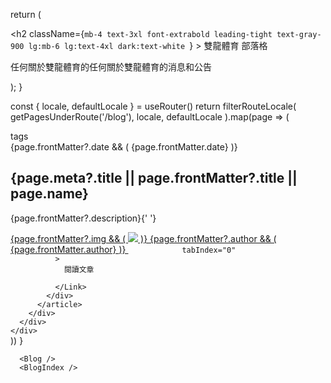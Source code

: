 

  return (
    <section>
      <div className="py-8 px-4 mx-auto max-w-screen-xl lg:py-16 lg:px-6">
        <div className="mx-auto max-w-screen-sm text-center lg:mb-16 mb-8">
          <h2
            className={`mb-4 text-3xl font-extrabold leading-tight text-gray-900 lg:mb-6 lg:text-4xl dark:text-white `}
          >
            雙龍體育 部落格
          </h2>
          <p className="font-light text-gray-500 sm:text-xl dark:text-gray-400">
            任何關於雙龍體育的任何關於雙龍體育的消息和公告
          </p>
        </div>
      </div>
    </section>
  ); 
}

  const { locale, defaultLocale } = useRouter()
  return filterRouteLocale(
    getPagesUnderRoute('/blog'),
    locale,
    defaultLocale
  ).map(page => (
     <div key={page.route}>
  <div className="flex justify-between px-4 mx-auto max-w-8xl">
      <div className="hidden mb-6 xl:block lg:w-80">
        <div className="sticky top-36">
        </div>
      </div>
      <div className="w-full max-w-2xl mx-auto">
        <div className="divide-y divide-gray-200 dark:divide-gray-700">
          <article className="py-6">
            <div className="flex items-center justify-between mb-3 text-gray-500">
              <div>
                <Link
                  className="bg-blue-100 text-blue-800 text-sm font-medium mr-2 px-2.5 py-0.5 rounded dark:bg-blue-200 hover:bg-blue-200 dark:hover:bg-blue-300 dark:text-blue-800 mb-2"
                  href="#"
                >
tags
</Link>
              </div>
              {page.frontMatter?.date && (
                <span className="text-sm">
                  {page.frontMatter.date}
                </span>
              )}
            </div>
            <h2 className={`mb-2 text-2xl font-bold tracking-tight text-gray-900 dark:text-white `}>
              <Link
                href={page.route}
                style={{ color: 'inherit', textDecoration: 'none' }}
                className="block font-semibold mt-8 text-2xl"
                tabIndex="0"
              >
                {page.meta?.title || page.frontMatter?.title || page.name}
              </Link>
            </h2>
            <p className="mb-5 text-gray-500 dark:text-gray-400">
              {page.frontMatter?.description}{' '}
            </p>
            <div className="flex items-center justify-between">
              <a
                className="flex items-center space-x-2"
                href="https://discuss.ssangyongsports.org/members/peter-yang.1/"
              >
                {page.frontMatter?.img && (
                  <Image
                    className="rounded-full w-7 h-7"
                    src={page.frontMatter.img}
                  />
                )}
                {page.frontMatter?.author && (
                  <span className="font-medium dark:text-white">
                    {page.frontMatter.author}
                  </span>
                )}
              </a>
              <Link
                className="inline-flex items-center font-medium text-blue-600 hover:underline dark:text-blue-500"
                href={page.route}
                style={{ color: 'inherit', textDecoration: 'none' }}
              
                tabIndex="0"
              >
                閱讀文章

              </Link>
            </div>
          </article>
        </div>
      </div>
    </div>
</div>
  ))
}



  
      <Blog />
      <BlogIndex />
  

